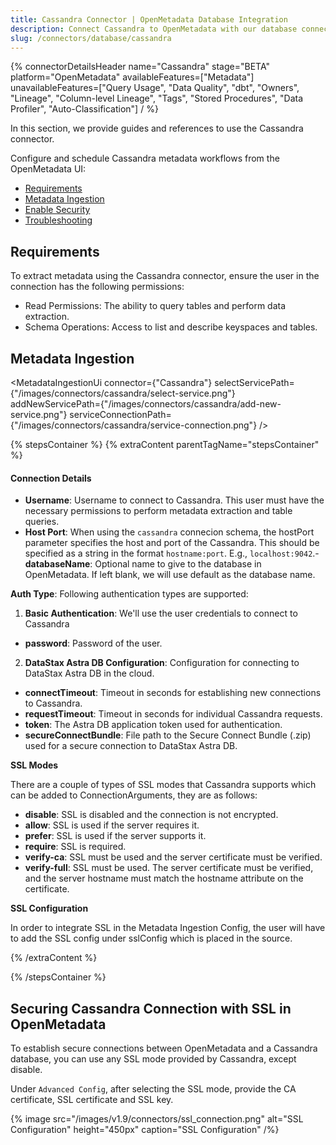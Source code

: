```yaml
---
title: Cassandra Connector | OpenMetadata Database Integration
description: Connect Cassandra to OpenMetadata with our database connector. Step-by-step setup guide, configuration options, and metadata extraction for your NoSQL database.
slug: /connectors/database/cassandra
---
```








{% connectorDetailsHeader
name="Cassandra"
stage="BETA"
platform="OpenMetadata"
availableFeatures=["Metadata"]
unavailableFeatures=["Query Usage", "Data Quality", "dbt", "Owners", "Lineage", "Column-level Lineage", "Tags", "Stored Procedures", "Data Profiler", "Auto-Classification"]
/ %}


In this section, we provide guides and references to use the Cassandra connector.

Configure and schedule Cassandra metadata workflows from the OpenMetadata UI:

- [Requirements](#requirements)
- [Metadata Ingestion](#metadata-ingestion)
- [Enable Security](#securing-cassandra-connection-with-ssl-in-openmetadata)
- [Troubleshooting](/connectors/database/cassandra/troubleshooting)

<IngestionModeTiles yamlPath="/snippets/connectors/database/cassandra/yaml" />

## Requirements

To extract metadata using the Cassandra connector, ensure the user in the connection has the following permissions:
- Read Permissions: The ability to query tables and perform data extraction.
- Schema Operations: Access to list and describe keyspaces and tables.

## Metadata Ingestion

<MetadataIngestionUi connector={"Cassandra"} selectServicePath={"/images/connectors/cassandra/select-service.png"} addNewServicePath={"/images/connectors/cassandra/add-new-service.png"} serviceConnectionPath={"/images/connectors/cassandra/service-connection.png"} />

{% stepsContainer %}
{% extraContent parentTagName="stepsContainer" %}

#### Connection Details

- **Username**: Username to connect to Cassandra. This user must have the necessary permissions to perform metadata extraction and table queries.
- **Host Port**: When using the `cassandra` connecion schema, the hostPort parameter specifies the host and port of the Cassandra. This should be specified as a string in the format `hostname:port`. E.g., `localhost:9042`.- **databaseName**: Optional name to give to the database in OpenMetadata. If left blank, we will use default as the database name.

**Auth Type**: Following authentication types are supported:
1. **Basic Authentication**:
We'll use the user credentials to connect to Cassandra
- **password**: Password of the user.

2. **DataStax Astra DB Configuration**: 
Configuration for connecting to DataStax Astra DB in the cloud.
  - **connectTimeout**: Timeout in seconds for establishing new connections to Cassandra.
  - **requestTimeout**: Timeout in seconds for individual Cassandra requests.
  - **token**: The Astra DB application token used for authentication.
  - **secureConnectBundle**: File path to the Secure Connect Bundle (.zip) used for a secure connection to DataStax Astra DB.

**SSL Modes**

There are a couple of types of SSL modes that Cassandra supports which can be added to ConnectionArguments, they are as follows:
- **disable**: SSL is disabled and the connection is not encrypted.
- **allow**: SSL is used if the server requires it.
- **prefer**: SSL is used if the server supports it.
- **require**: SSL is required.
- **verify-ca**: SSL must be used and the server certificate must be verified.
- **verify-full**: SSL must be used. The server certificate must be verified, and the server hostname must match the hostname attribute on the certificate.

**SSL Configuration**

In order to integrate SSL in the Metadata Ingestion Config, the user will have to add the SSL config under sslConfig which is placed in the source.

{% /extraContent %}

<TestConnection />

<ConfigureIngestion />

<IngestionScheduleAndDeploy />

{% /stepsContainer %}

## Securing Cassandra Connection with SSL in OpenMetadata

To establish secure connections between OpenMetadata and a Cassandra database, you can use any SSL mode provided by Cassandra, except disable.

Under `Advanced Config`, after selecting the SSL mode, provide the CA certificate, SSL certificate and SSL key.

{% image
  src="/images/v1.9/connectors/ssl_connection.png"
  alt="SSL Configuration"
  height="450px"
  caption="SSL Configuration" /%}

<Related />
